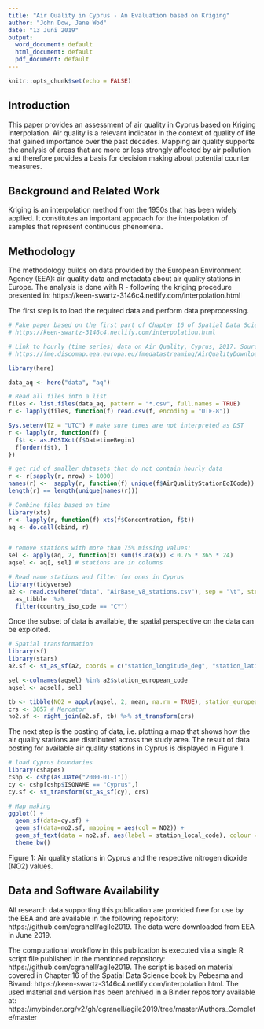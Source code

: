 ---
title: "Air Quality in Cyprus - An Evaluation based on Kriging"
author: "John Dow, Jane Wod"
date: "13 Juni 2019"
output:
  word_document: default
  html_document: default
  pdf_document: default
---

```{r setup, include=FALSE}
knitr::opts_chunk$set(echo = FALSE)
```

## Introduction

This paper provides an assessment of air quality in Cyprus based on Kriging interpolation. Air quality is a relevant indicator in the context of quality of life that gained importance over the past decades. Mapping air quality supports the analysis of areas that are more or less strongly affected by air pollution and therefore provides a basis for decision making about potential counter measures. 

## Background and Related Work
Kriging is an interpolation method from the 1950s that has been widely applied. It constitutes an important approach for the interpolation of samples that represent continuous phenomena. 

## Methodology

The methodology builds on data provided by the European Environment Agency (EEA): air quality data and metadata about air quality stations in Europe. The analysis is done with R - following the kriging procedure presented in: https://keen-swartz-3146c4.netlify.com/interpolation.html 

The first step is to load the required data and perform data preprocessing.

```{r data input, echo= FALSE}
# Fake paper based on the first part of Chapter 16 of Spatial Data Science book
# https://keen-swartz-3146c4.netlify.com/interpolation.html 

# Link to hourly (time series) data on Air Quality, Cyprus, 2017. Source: EEA
# https://fme.discomap.eea.europa.eu/fmedatastreaming/AirQualityDownload/AQData_Extract.fmw?CountryCode=CY&CityName=&Pollutant=8&Year_from=2017&Year_to=2017&Station=&Samplingpoint=&Source=E1a&Output=TEXT&UpdateDate=

library(here)

data_aq <- here("data", "aq")

# Read all files into a list
files <- list.files(data_aq, pattern = "*.csv", full.names = TRUE)
r <- lapply(files, function(f) read.csv(f, encoding = "UTF-8"))

Sys.setenv(TZ = "UTC") # make sure times are not interpreted as DST
r <- lapply(r, function(f) {
  f$t <- as.POSIXct(f$DatetimeBegin) 
  f[order(f$t), ] 
}) 

# get rid of smaller datasets that do not contain hourly data
r <- r[sapply(r, nrow) > 1000]
names(r) <-  sapply(r, function(f) unique(f$AirQualityStationEoICode))
length(r) == length(unique(names(r)))

# Combine files based on time
library(xts)
r <- lapply(r, function(f) xts(f$Concentration, f$t))
aq <- do.call(cbind, r)


# remove stations with more than 75% missing values:
sel <- apply(aq, 2, function(x) sum(is.na(x)) < 0.75 * 365 * 24)
aqsel <- aq[, sel] # stations are in columns

# Read name stations and filter for ones in Cyprus
library(tidyverse)
a2 <- read.csv(here("data", "AirBase_v8_stations.csv"), sep = "\t", stringsAsFactors = FALSE) %>% 
  as_tibble  %>% 
  filter(country_iso_code == "CY")


```

Once the subset of data is available, the spatial perspective on the data can be exploited. 

```{r spatial transformation, echo=FALSE}
# Spatial transformation  
library(sf)
library(stars)
a2.sf <- st_as_sf(a2, coords = c("station_longitude_deg", "station_latitude_deg"), crs = 4326)

sel <-colnames(aqsel) %in% a2$station_european_code
aqsel <- aqsel[, sel]

tb <- tibble(NO2 = apply(aqsel, 2, mean, na.rm = TRUE), station_european_code = colnames(aqsel))
crs <- 3857 # Mercator
no2.sf <- right_join(a2.sf, tb) %>% st_transform(crs)  
```

The next step is the posting of data, i.e. plotting a map that shows how the air quality stations are distributed across the study area. The result of data posting for available air quality stations in Cyprus is displayed in Figure 1.

```{r, echo= FALSE}
# load Cyprus boundaries
library(cshapes)
cshp <- cshp(as.Date("2000-01-1"))
cy <- cshp[cshp$ISONAME == "Cyprus",]
cy.sf <- st_transform(st_as_sf(cy), crs)

# Map making
ggplot() + 
  geom_sf(data=cy.sf) + 
  geom_sf(data=no2.sf, mapping = aes(col = NO2)) + 
  geom_sf_text(data = no2.sf, aes(label = station_local_code), colour = "black", size=2, nudge_y = -1) + 
  theme_bw()

```

Figure 1: Air quality stations in Cyprus and the respective nitrogen dioxide (NO2) values.

## Data and Software Availability
All research data supporting this publication are provided free for use by the EEA and are available in the following repository: https://github.com/cgranell/agile2019. The data were downloaded from EEA in June 2019.  

The computational workflow in this publication is executed via a single R script file published in the mentioned repository: https://github.com/cgranell/agile2019. The script is based on material covered in Chapter 16 of the Spatial Data Science book by Pebesma and Bivand: https://keen-swartz-3146c4.netlify.com/interpolation.html. The used material and version has been archived in a Binder repository available at: https://mybinder.org/v2/gh/cgranell/agile2019/tree/master/Authors_Complete/master


